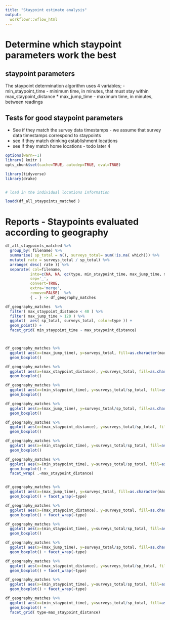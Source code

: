 ```yaml
---
title: "Staypoint estimate analysis"
output:
  workflowr::wflow_html
---
```



# Determine which staypoint parameters work the best

## staypoint parameters 
The staypoint determination algorithm uses 4 variables;
 - min_staypoint_time  - minimum time, in minutes, that must stay within max_staypoint_distance
 * max_jump_time - maximum time, in minutes, between readings

## Tests for good staypoint parameters

 - See if they match the survey data timestamps - we assume that survey data timestamps correspond to staypoints
 * see if they match drinking establishment locations
 * see if they match home locations - todo later 4 

```r
options(warn=-1)
library( knitr )
opts_chunk$set(cache=TRUE, autodep=TRUE, eval=TRUE)

library(tidyverse)
library(drake)



```

```r


# load in the individual locations information

loadd(df_all_staypoints_matched ) 

```


# Reports - Staypoints evaluated according to geography

```r

df_all_staypoints_matched %>%
  group_by( filename) %>%
  summarise( sp_total = n(), surveys_total= sum(!is.na( which))) %>% 
  mutate( rate = surveys_total / sp_total) %>%
  arrange( desc( rate )) %>% 
  separate( col=filename, 
           into=c(NA, NA, qc(type, min_staypoint_time, max_jump_time, max_staypoint_distance, rest)), 
           sep='_', 
           convert=TRUE, 
           extra='merge',
           remove=FALSE)  %>% 
           { . } -> df_geography_matches 

df_geography_matches  %>%
  filter( max_staypoint_distance < 40 ) %>%
  filter( max_jump_time > 120 ) %>%
  ggplot(  aes( sp_total, surveys_total, color=type )) +
  geom_point() + 
  facet_grid( min_staypoint_time ~ max_staypoint_distance)



df_geography_matches %>%
  ggplot( aes(x=(max_jump_time), y=surveys_total, fill=as.character(max_jump_time) )) +
  geom_boxplot()

df_geography_matches %>%
  ggplot( aes(x=(max_staypoint_distance), y=surveys_total, fill=as.character( max_staypoint_distance) )) +
  geom_boxplot()

df_geography_matches %>%
  ggplot( aes(x=(min_staypoint_time), y=surveys_total/sp_total, fill=as.character( min_staypoint_time) )) +
  geom_boxplot()

df_geography_matches %>%
  ggplot( aes(x=(max_jump_time), y=surveys_total/sp_total, fill=as.character(max_jump_time) )) +
  geom_boxplot()

df_geography_matches %>%
  ggplot( aes(x=(max_staypoint_distance), y=surveys_total/sp_total, fill=as.character( max_staypoint_distance) )) +
  geom_boxplot()

df_geography_matches %>%
  ggplot( aes(x=(min_staypoint_time), y=surveys_total/sp_total, fill=as.character( min_staypoint_time) )) +
  geom_boxplot()

df_geography_matches %>%
  ggplot( aes(x=(min_staypoint_time), y=surveys_total/sp_total, fill=as.character( min_staypoint_time) )) +
  geom_boxplot() + 
  facet_wrap( .~max_staypoint_distance)


df_geography_matches %>%
  ggplot( aes(x=(max_jump_time), y=surveys_total, fill=as.character(max_jump_time) )) +
  geom_boxplot() + facet_wrap(~type)

df_geography_matches %>%
  ggplot( aes(x=(max_staypoint_distance), y=surveys_total, fill=as.character( max_staypoint_distance) )) +
  geom_boxplot() + facet_wrap(~type)

df_geography_matches %>%
  ggplot( aes(x=(min_staypoint_time), y=surveys_total/sp_total, fill=as.character( min_staypoint_time) )) +
  geom_boxplot()

df_geography_matches %>%
  ggplot( aes(x=(max_jump_time), y=surveys_total/sp_total, fill=as.character(max_jump_time) )) +
  geom_boxplot() + facet_wrap(~type)

df_geography_matches %>%
  ggplot( aes(x=(max_staypoint_distance), y=surveys_total/sp_total, fill=as.character( max_staypoint_distance) )) +
  geom_boxplot() + facet_wrap(~type)

df_geography_matches %>%
  ggplot( aes(x=(min_staypoint_time), y=surveys_total/sp_total, fill=as.character( min_staypoint_time) )) +
  geom_boxplot() + facet_wrap(~type)

df_geography_matches %>%
  ggplot( aes(x=(min_staypoint_time), y=surveys_total/sp_total, fill=as.character( min_staypoint_time) )) +
  geom_boxplot() + 
  facet_grid( type~max_staypoint_distance)


```
